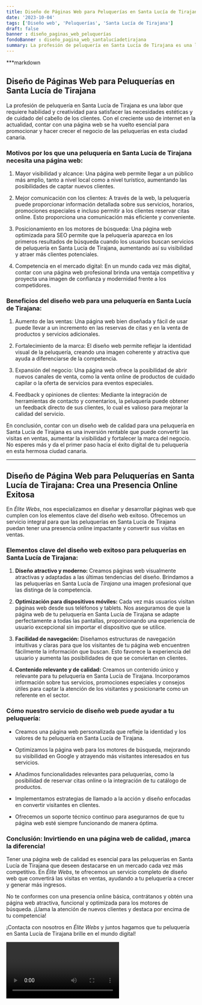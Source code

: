 ```yaml
---
title: Diseño de Páginas Web para Peluquerías en Santa Lucía de Tirajana
date: '2023-10-04'
tags: ['Diseño web', 'Peluquerías', 'Santa Lucía de Tirajana']
draft: false
banner : diseño_paginas_web_peluquerías
fondoBanner : diseño_pagina_web_santalucíadetirajana
summary: La profesión de peluquería en Santa Lucía de Tirajana es una labor que requiere habilidad y creatividad para satisfacer las necesidades estéticas y de cuidado del cabello de los clientes. Con el creciente uso de internet en la actualidad, contar con una página web se ha vuelto esencial para promocionar y hacer crecer el negocio de las peluquerías en esta ciudad canaria.
---
```


***markdown
## Diseño de Páginas Web para Peluquerías en Santa Lucía de Tirajana

La profesión de peluquería en Santa Lucía de Tirajana es una labor que requiere habilidad y creatividad para satisfacer las necesidades estéticas y de cuidado del cabello de los clientes. Con el creciente uso de internet en la actualidad, contar con una página web se ha vuelto esencial para promocionar y hacer crecer el negocio de las peluquerías en esta ciudad canaria.

### Motivos por los que una peluquería en Santa Lucía de Tirajana necesita una página web:

1. Mayor visibilidad y alcance: Una página web permite llegar a un público más amplio, tanto a nivel local como a nivel turístico, aumentando las posibilidades de captar nuevos clientes.

2. Mejor comunicación con los clientes: A través de la web, la peluquería puede proporcionar información detallada sobre sus servicios, horarios, promociones especiales e incluso permitir a los clientes reservar citas online. Esto proporciona una comunicación más eficiente y conveniente.

3. Posicionamiento en los motores de búsqueda: Una página web optimizada para SEO permite que la peluquería aparezca en los primeros resultados de búsqueda cuando los usuarios buscan servicios de peluquería en Santa Lucía de Tirajana, aumentando así su visibilidad y atraer más clientes potenciales.

4. Competencia en el mercado digital: En un mundo cada vez más digital, contar con una página web profesional brinda una ventaja competitiva y proyecta una imagen de confianza y modernidad frente a los competidores.

### Beneficios del diseño web para una peluquería en Santa Lucía de Tirajana:

1. Aumento de las ventas: Una página web bien diseñada y fácil de usar puede llevar a un incremento en las reservas de citas y en la venta de productos y servicios adicionales.

2. Fortalecimiento de la marca: El diseño web permite reflejar la identidad visual de la peluquería, creando una imagen coherente y atractiva que ayuda a diferenciarse de la competencia.

3. Expansión del negocio: Una página web ofrece la posibilidad de abrir nuevos canales de venta, como la venta online de productos de cuidado capilar o la oferta de servicios para eventos especiales.

4. Feedback y opiniones de clientes: Mediante la integración de herramientas de contacto y comentarios, la peluquería puede obtener un feedback directo de sus clientes, lo cual es valioso para mejorar la calidad del servicio.

En conclusión, contar con un diseño web de calidad para una peluquería en Santa Lucía de Tirajana es una inversión rentable que puede convertir las visitas en ventas, aumentar la visibilidad y fortalecer la marca del negocio. No esperes más y da el primer paso hacia el éxito digital de tu peluquería en esta hermosa ciudad canaria.
***


<GifSeo />

<Cta />

## Diseño de Página Web para Peluquerías en Santa Lucía de Tirajana: Crea una Presencia Online Exitosa 

En *Élite Webs*, nos especializamos en diseñar y desarrollar páginas web que cumplen con los elementos clave del diseño web exitoso. Ofrecemos un servicio integral para que las peluquerías en Santa Lucía de Tirajana puedan tener una presencia online impactante y convertir sus visitas en ventas. 

### Elementos clave del diseño web exitoso para peluquerías en Santa Lucía de Tirajana:

1. **Diseño atractivo y moderno:** Creamos páginas web visualmente atractivas y adaptadas a las últimas tendencias del diseño. Brindamos a las peluquerías en Santa Lucía de *Tirajana* una imagen profesional que las distinga de la competencia.

2. **Optimización para dispositivos móviles:** Cada vez más usuarios visitan páginas web desde sus teléfonos y tablets. Nos aseguramos de que la página web de tu peluquería en Santa Lucía de Tirajana se adapte perfectamente a todas las pantallas, proporcionando una experiencia de usuario excepcional sin importar el dispositivo que se utilice.

3. **Facilidad de navegación:** Diseñamos estructuras de navegación intuitivas y claras para que los visitantes de tu página web encuentren fácilmente la información que buscan. Esto favorece la experiencia del usuario y aumenta las posibilidades de que se conviertan en clientes.

4. **Contenido relevante y de calidad:** Creamos un contenido único y relevante para tu peluquería en Santa Lucía de Tirajana. Incorporamos información sobre tus servicios, promociones especiales y consejos útiles para captar la atención de los visitantes y posicionarte como un referente en el sector.

### Cómo nuestro servicio de diseño web puede ayudar a tu peluquería:

- Creamos una página web personalizada que refleje la identidad y los valores de tu peluquería en Santa Lucía de Tirajana.

- Optimizamos la página web para los motores de búsqueda, mejorando su visibilidad en Google y atrayendo más visitantes interesados en tus servicios.

- Añadimos funcionalidades relevantes para peluquerías, como la posibilidad de reservar citas online o la integración de tu catálogo de productos.

- Implementamos estrategias de llamado a la acción y diseño enfocadas en convertir visitantes en clientes. 

- Ofrecemos un soporte técnico continuo para asegurarnos de que tu página web esté siempre funcionando de manera óptima.

### Conclusión: Invirtiendo en una página web de calidad, ¡marca la diferencia!

Tener una página web de calidad es esencial para las peluquerías en Santa Lucía de Tirajana que deseen destacarse en un mercado cada vez más competitivo. En *Élite Webs*, te ofrecemos un servicio completo de diseño web que convertirá las visitas en ventas, ayudando a tu peluquería a crecer y generar más ingresos.

No te conformes con una presencia online básica, contrátanos y obtén una página web atractiva, funcional y optimizada para los motores de búsqueda. ¡Llama la atención de nuevos clientes y destaca por encima de tu competencia!

¡Contacta con nosotros en *Élite Webs* y juntos hagamos que tu peluquería en Santa Lucía de Tirajana brille en el mundo digital!

<Video />

<CtaBot job='Peluquerías' city='Santa Lucía de Tirajana'/>

<Gmaps query='Santa Lucía de Tirajana+españa+maps' />